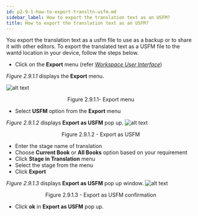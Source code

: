```yaml
---
id: p2-9-1-how-to-export-transltn-usfm.md
sidebar_label: How to export the translation text as an USFM?
title: How to export the translation text as an USFM?
---
```


You export the translation text as a usfm file to use as a backup or to share it with other editors. To export the translated text as a USFM file to the wantd location in your device, follow the steps below.

-   Click on the **Export** menu (refer [_Workspace User Interface_](../../Part-1/Getting-Started/Autographa-Live-User-Interface-Overview/p1-2-2-main-wrkspace-ui.mdx))

_Figure 2.9.1.1_ displays the **Export** menu.

![alt text](../../../../static/AutographaLiveImages/Export-translation-text/export-menu-fig-2.9.1.1.jpg 'Export menu')

<div align='center' style={{ fontStyle: 'Italic' }}>
	Figure 2.9.1.1- Export menu
</div>

-   Select **USFM** option from the **Export** menu

_Figure 2.9.1.2_ displays **Export as USFM** pop up.
![alt text](../../../../static/AutographaLiveImages/Export-translation-text/export-usfm-fig-2.9.1.2.jpg 'Export as USFM')

<div align='center' style={{ fontStyle: 'Italic' }}>
	Figure 2.9.1.2 - Export as USFM
</div>

-   Enter the stage name of translation
-   Choose **Current Book** or **All Books** option based on your requirement
-   Click **Stage in Translation** menu
-   Select the stage from the menu
-   Click **Export**

_Figure 2.9.1.3_ displays **Export as USFM** pop up window.
![alt text](../../../../static/AutographaLiveImages/Export-translation-text/export-usfm-confirmation-fig-2.9.1.3.jpg 'Export as USFM')

<div align='center' style={{ fontStyle: 'Italic' }}>
	Figure 2.9.1.3 - Export as USFM confirmation
</div>

-   Click **ok** in **Export as USFM** pop up.
